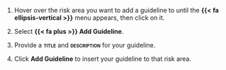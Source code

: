 

1. Hover over the risk area you want to add a guideline to until the **{{< fa ellipsis-vertical >}}** menu appears, then click on it.

1. Select **{{< fa plus >}} Add Guideline**.

1. Provide a **[title]{.smallcaps}** and **[description]{.smallcaps}** for your guideline.

1. Click **Add Guideline** to insert your guideline to that risk area.